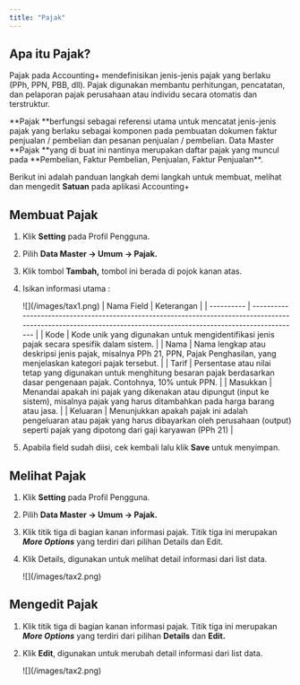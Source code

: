 ```yaml
---
title: "Pajak"
---
```


## Apa itu Pajak?

Pajak pada Accounting\+ mendefinisikan jenis-jenis pajak yang berlaku (PPh, PPN, PBB, dll). Pajak digunakan membantu perhitungan, pencatatan, dan pelaporan pajak perusahaan atau individu secara otomatis dan terstruktur.

<Info>
  **Pajak **berfungsi sebagai referensi utama untuk mencatat jenis-jenis pajak yang berlaku sebagai komponen pada pembuatan dokumen faktur penjualan / pembelian dan pesanan penjualan / pembelian.
</Info>

<Tip>
  Data Master **Pajak **yang di buat ini nantinya merupakan daftar pajak yang muncul pada **Pembelian, Faktur Pembelian, Penjualan, Faktur Penjualan**.
</Tip>

Berikut ini adalah panduan langkah demi langkah untuk membuat, melihat dan mengedit **Satuan** pada aplikasi Accounting\+

## Membuat Pajak

1. Klik **Setting** pada Profil Pengguna.
2. Pilih **Data Master → Umum → Pajak.**
3. Klik tombol **Tambah,** tombol ini berada di pojok kanan atas.
4. Isikan informasi utama :

   <Frame>
     ![](/images/tax1.png)
   </Frame>
   | Nama Field | Keterangan                                                                                                                                                        |
   | ---------- | ----------------------------------------------------------------------------------------------------------------------------------------------------------------- |
   | Kode       | Kode unik yang digunakan untuk mengidentifikasi jenis pajak secara spesifik dalam sistem.                                                                         |
   | Nama       | Nama lengkap atau deskripsi jenis pajak, misalnya PPh 21, PPN, Pajak Penghasilan, yang menjelaskan kategori pajak tersebut.                                       |
   | Tarif      | Persentase atau nilai tetap yang digunakan untuk menghitung besaran pajak berdasarkan dasar pengenaan pajak. Contohnya, 10% untuk PPN.                            |
   | Masukkan   | Menandai apakah ini pajak yang dikenakan atau dipungut (input ke sistem), misalnya pajak yang harus ditambahkan pada harga barang atau jasa.                      |
   | Keluaran   | Menunjukkan apakah pajak ini adalah pengeluaran atau pajak yang harus dibayarkan oleh perusahaan (output) seperti pajak yang dipotong dari gaji karyawan (PPh 21) |
5. Apabila field sudah diisi, cek kembali lalu klik **Save** untuk menyimpan.

## Melihat Pajak

1. Klik **Setting** pada Profil Pengguna.
2. Pilih **Data Master → Umum → Pajak.**
3. Klik titik tiga di bagian kanan informasi pajak. Titik tiga ini merupakan **_More Options_** yang terdiri dari pilihan Details dan Edit.
4. Klik Details, digunakan untuk melihat detail informasi dari list data.

   <Frame>
     ![](/images/tax2.png)
   </Frame>

## Mengedit Pajak

1. Klik titik tiga di bagian kanan informasi pajak. Titik tiga ini merupakan **_More Options_** yang terdiri dari pilihan **Details** dan **Edit.**
2. Klik **Edit**, digunakan untuk merubah detail informasi dari list data.

   <Frame>
     ![](/images/tax2.png)
   </Frame>